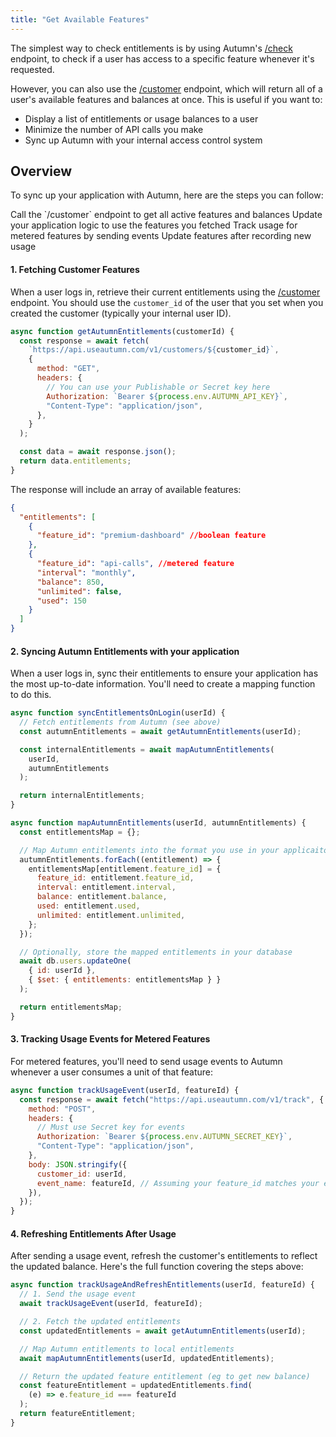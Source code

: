 ```yaml
---
title: "Get Available Features"
---
```


The simplest way to check entitlements is by using Autumn's [/check](/api-reference/check/) endpoint, to check if a user has access to a specific feature whenever it's requested.

However, you can also use the [/customer](/api-reference/customers/get/) endpoint, which will return all of a user's available features and balances at once. This is useful if you want to:

- Display a list of entitlements or usage balances to a user
- Minimize the number of API calls you make
- Sync up Autumn with your internal access control system

## Overview

To sync up your application with Autumn, here are the steps you can follow:

<Steps>
  <Step title="Fetch a customer's features on login">
    Call the `/customer` endpoint to get all active features and balances
  </Step>
  <Step title="Sync features with application">
    Update your application logic to use the features you fetched
  </Step>
  <Step title="Track usage events with Autumn">
    Track usage for metered features by sending events
  </Step>
  <Step title="Refresh customer features">
    Update features after recording new usage
  </Step>
</Steps>

#### 1. Fetching Customer Features

When a user logs in, retrieve their current entitlements using the [/customer](/api-reference/customers/get/) endpoint. You should use the `customer_id` of the user that you set when you created the customer (typically your internal user ID).

```Javascript Javascript
async function getAutumnEntitlements(customerId) {
  const response = await fetch(
    `https://api.useautumn.com/v1/customers/${customer_id}`,
    {
      method: "GET",
      headers: {
        // You can use your Publishable or Secret key here
        Authorization: `Bearer ${process.env.AUTUMN_API_KEY}`,
        "Content-Type": "application/json",
      },
    }
  );

  const data = await response.json();
  return data.entitlements;
}
```

The response will include an array of available features:

```json Response
{
  "entitlements": [
    {
      "feature_id": "premium-dashboard" //boolean feature
    },
    {
      "feature_id": "api-calls", //metered feature
      "interval": "monthly",
      "balance": 850,
      "unlimited": false,
      "used": 150
    }
  ]
}
```

#### 2. Syncing Autumn Entitlements with your application

When a user logs in, sync their entitlements to ensure your application has the most up-to-date information. You'll need to create a mapping function to do this.

```Javascript Javascript
async function syncEntitlementsOnLogin(userId) {
  // Fetch entitlements from Autumn (see above)
  const autumnEntitlements = await getAutumnEntitlements(userId);

  const internalEntitlements = await mapAutumnEntitlements(
    userId,
    autumnEntitlements
  );

  return internalEntitlements;
}

async function mapAutumnEntitlements(userId, autumnEntitlements) {
  const entitlementsMap = {};

  // Map Autumn entitlements into the format you use in your applicaiton
  autumnEntitlements.forEach((entitlement) => {
    entitlementsMap[entitlement.feature_id] = {
      feature_id: entitlement.feature_id,
      interval: entitlement.interval,
      balance: entitlement.balance,
      used: entitlement.used,
      unlimited: entitlement.unlimited,
    };
  });

  // Optionally, store the mapped entitlements in your database
  await db.users.updateOne(
    { id: userId },
    { $set: { entitlements: entitlementsMap } }
  );

  return entitlementsMap;
}
```

#### 3. Tracking Usage Events for Metered Features

For metered features, you'll need to send usage events to Autumn whenever a user consumes a unit of that feature:

```Javascript Javascript
async function trackUsageEvent(userId, featureId) {
  const response = await fetch("https://api.useautumn.com/v1/track", {
    method: "POST",
    headers: {
      // Must use Secret key for events
      Authorization: `Bearer ${process.env.AUTUMN_SECRET_KEY}`,
      "Content-Type": "application/json",
    },
    body: JSON.stringify({
      customer_id: userId,
      event_name: featureId, // Assuming your feature_id matches your event_name
    }),
  });
}
```

#### 4. Refreshing Entitlements After Usage

After sending a usage event, refresh the customer's entitlements to reflect the updated balance. Here's the full function covering the steps above:

```Javascript Javascript
async function trackUsageAndRefreshEntitlements(userId, featureId) {
  // 1. Send the usage event
  await trackUsageEvent(userId, featureId);

  // 2. Fetch the updated entitlements
  const updatedEntitlements = await getAutumnEntitlements(userId);

  // Map Autumn entitlements to local entitlements
  await mapAutumnEntitlements(userId, updatedEntitlements);

  // Return the updated feature entitlement (eg to get new balance)
  const featureEntitlement = updatedEntitlements.find(
    (e) => e.feature_id === featureId
  );
  return featureEntitlement;
}
```
